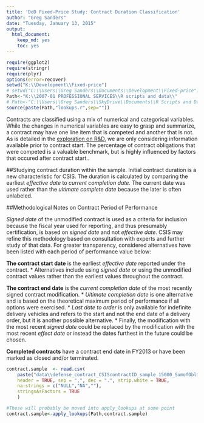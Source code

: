 ```yaml
---
title: 'DoD Fixed-Price Study: Contract Duration Classification'
author: "Greg Sanders"
date: "Tuesday, January 13, 2015"
output:
  html_document:
    keep_md: yes
    toc: yes
---
```


```r
require(ggplot2)
require(stringr)
require(plyr)
options(error=recover)
setwd("K:\\Development\\Fixed-price")
# setwd("C:\\Users\\Greg Sanders\\Documents\\Development\\Fixed-price")
Path<-"K:\\2007-01 PROFESSIONAL SERVICES\\R scripts and data\\"
# Path<-"C:\\Users\\Greg Sanders\\SkyDrive\\Documents\\R Scripts and Data SkyDrive\\"
source(paste(Path,"lookups.r",sep=""))

```

Contracts are classified using a mix of numerical and categorical variables. While the changes in numerical variables are easy to grasp and summarize, a contract may have one line item that is competed and another that is not. As is detailed in the [exploration on R&D](RnD_1to5_exploration.md), we are only considering information available prior to contract start. The percentage of contract obligations that were competed is a valuable benchmark, but is highly influenced by factors that occured after contract start..

##Studying contract duration within the sample.
Initial contract duration is a new characteristic for CSIS.  The duration is calculated by comparing the earliest *effective date* to *current completion date.*  The current date was used rather than the *ultimate complete date* because the later is often unlabeled.  

##Methodological Notes on Contract Period of Performance

*Signed date* of the unmodified contract is used as a criteria for inclusion because the fiscal year used for reporting, and thus presumably certification, is based on *signed date* and not *effective date*.  CSIS may refine this methodology based on consultation with experts and further study of that data.  For greater transparency, considered alternatives have been listed with each period of performance value below: 

**The contract start date** is the earliest *effective date* reported under the contract.
* Alternatives include using *signed date* or using the unmodified contract values rather than the earliest values throughout the contract.

**The contract end date** is the *current completion date* of the most recently signed contract modification.
* *Ultimate completion date* is one alternative and is based on the theoretical maximum period of performance if all options were exercised.
* *Last date to order* is only available for indefinite delivery vehicles and refers to the start and not the end date of a delivery order, but it is another possible alternative.
* Finally, the modification with the most recent *signed date* could be replaced by the modification with the most recent *effect date* or instead the dates furthest in the future could be chosen.  

**Completed contracts** have a contract end date in FY2013 or have been marked as closed and/or terminated. 

```r
contract.sample  <- read.csv(
    paste("data\\defense_contract_CSIScontractID_sample_15000_SumofObligatedAmount.csv", sep = ""),
    header = TRUE, sep = ",", dec = ".", strip.white = TRUE, 
    na.strings = c("NULL","NA",""),
    stringsAsFactors = TRUE
    )

#These will probably be moved into apply_lookups at some point
contract.sample<-apply_lookups(Path,contract.sample)
```


